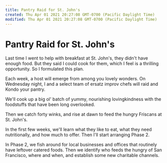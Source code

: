 ```yaml
---
title: Pantry Raid for St. John's
created: Thu Apr 01 2021 20:27:08 GMT-0700 (Pacific Daylight Time)
modified: Thu Apr 01 2021 20:27:08 GMT-0700 (Pacific Daylight Time)
---
```

# Pantry Raid for St. John's

Last time I went to help with breakfast at St. John's, they didn't have enough food. But they said I could cook for them, which I feel is a thrilling opportunity. So I formulated this plan.

Each week, a host will emerge from among you lovely wonders. On Wednesday night, I and a select team of ersatz improv chefs will raid and Kondo your pantry.

We'll cook up a big ol' batch of yummy, nourishing lovingkindness with the foodstuffs that have been long overlooked.

Then we catch forty winks, and rise at dawn to feed the hungry Friscans at St. John's.

In the first few weeks, we'll learn what they like to eat, what they need nutritionally, and how much to offer. Then I'll start arranging Phase 2.

In Phase 2, we fish around for local businesses and offices that routinely have leftover catered foods. Then we identify who feeds the hungry of San Francisco, where and when, and establish some new charitable channels.
